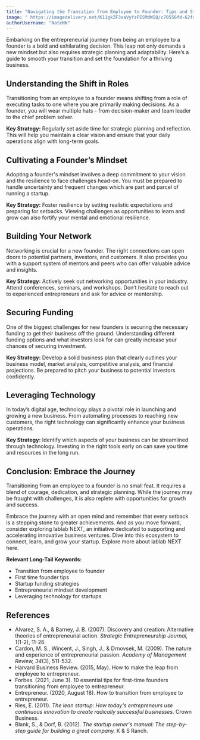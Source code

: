```yaml
---
title: "Navigating the Transition from Employee to Founder: Tips and Strategies for First Time Founders"
image: " https://imagedelivery.net/K11gkZF3xaVyYzFESMdWIQ/c70556fd-62fa-4ec5-c441-b8054482d200/full"
authorUsername: "NateNN"
---
```


Embarking on the entrepreneurial journey from being an employee to a founder is a bold and exhilarating decision. This leap not only demands a new mindset but also requires strategic planning and adaptability. Here’s a guide to smooth your transition and set the foundation for a thriving business.

## **Understanding the Shift in Roles**

Transitioning from an employee to a founder means shifting from a role of executing tasks to one where you are primarily making decisions. As a founder, you will wear multiple hats - from decision-maker and team leader to the chief problem solver.

**Key Strategy:** Regularly set aside time for strategic planning and reflection. This will help you maintain a clear vision and ensure that your daily operations align with long-term goals.

## **Cultivating a Founder’s Mindset**

Adopting a founder's mindset involves a deep commitment to your vision and the resilience to face challenges head-on. You must be prepared to handle uncertainty and frequent changes which are part and parcel of running a startup.

**Key Strategy:** Foster resilience by setting realistic expectations and preparing for setbacks. Viewing challenges as opportunities to learn and grow can also fortify your mental and emotional resilience.

## **Building Your Network**

Networking is crucial for a new founder. The right connections can open doors to potential partners, investors, and customers. It also provides you with a support system of mentors and peers who can offer valuable advice and insights.

**Key Strategy:** Actively seek out networking opportunities in your industry. Attend conferences, seminars, and workshops. Don’t hesitate to reach out to experienced entrepreneurs and ask for advice or mentorship.

## **Securing Funding**

One of the biggest challenges for new founders is securing the necessary funding to get their business off the ground. Understanding different funding options and what investors look for can greatly increase your chances of securing investment.

**Key Strategy:** Develop a solid business plan that clearly outlines your business model, market analysis, competitive analysis, and financial projections. Be prepared to pitch your business to potential investors confidently.

## **Leveraging Technology**

In today’s digital age, technology plays a pivotal role in launching and growing a new business. From automating processes to reaching new customers, the right technology can significantly enhance your business operations.

**Key Strategy:** Identify which aspects of your business can be streamlined through technology. Investing in the right tools early on can save you time and resources in the long run.

## **Conclusion: Embrace the Journey**

Transitioning from an employee to a founder is no small feat. It requires a blend of courage, dedication, and strategic planning. While the journey may be fraught with challenges, it is also replete with opportunities for growth and success.

Embrace the journey with an open mind and remember that every setback is a stepping stone to greater achievements. And as you move forward, consider exploring lablab NEXT, an initiative dedicated to supporting and accelerating innovative business ventures. Dive into this ecosystem to connect, learn, and grow your startup. Explore more about lablab NEXT here.

**Relevant Long-Tail Keywords:**
* Transition from employee to founder
* First time founder tips
* Startup funding strategies
* Entrepreneurial mindset development
* Leveraging technology for startups

## **References**

* Alvarez, S. A., & Barney, J. B. (2007). Discovery and creation: Alternative theories of entrepreneurial action. *Strategic Entrepreneurship Journal, 1*(1-2), 11-26.
* Cardon, M. S., Wincent, J., Singh, J., & Drnovsek, M. (2009). The nature and experience of entrepreneurial passion. *Academy of Management Review, 34*(3), 511-532.
* Harvard Business Review. (2015, May). How to make the leap from employee to entrepreneur.
* Forbes. (2021, June 3). 10 essential tips for first-time founders transitioning from employee to entrepreneur.
* Entrepreneur. (2020, August 18). How to transition from employee to entrepreneur.
* Ries, E. (2011). *The lean startup: How today's entrepreneurs use continuous innovation to create radically successful businesses.* Crown Business.
* Blank, S., & Dorf, B. (2012). *The startup owner's manual: The step-by-step guide for building a great company.* K & S Ranch.


